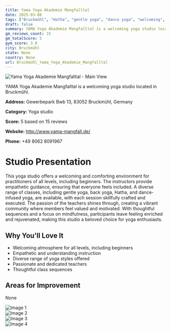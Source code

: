 ```yaml
---
title: Yama Yoga Akademie Mangfalltal
date: 2025-03-08
tags: ["Bruckmühl", "Hatha", "gentle yoga", "dance yoga", "welcoming", "community-focused", "Bruckmühl"]  
draft: false
summary: YAMA Yoga Akademie Mangfalltal is a welcoming yoga studio located in Bruckmühl.
gm_reviews_count: 15
gm_totalScore: 5
gym_score: 3.8
city: Bruckmühl
state: None
country: None
url: Bruckmühl_Yama_Yoga_Akademie_Mangfalltal
---
```


<div className="aspect-[16/9] relative my-8">
  <img 
    src="https://lh5.googleusercontent.com/p/AF1QipNrVv3iBVooUZCntF5ZB6NzSs52PGxLb8kdUlMw=w1920-h1080-k-no"
    alt="Yama Yoga Akademie Mangfalltal - Main View"
    className="object-cover absolute inset-0 w-full h-full rounded-lg"
  />
</div>

YAMA Yoga Akademie Mangfalltal is a welcoming yoga studio located in Bruckmühl.

**Address:** Gewerbepark Bwb 13, 83052 Bruckmühl, Germany

**Category:** Yoga studio

**Score:** 5 based on 15 reviews

**Website:** http://www.yama-mangfall.de/

**Phone:** +49 8062 8091967

# Studio Presentation

This yoga studio offers a welcoming and comforting environment for practitioners of all levels, including beginners. The instructors provide empathetic guidance, ensuring that everyone feels included. A diverse range of classes, including gentle yoga, back yoga, Hatha, and dance-infused yoga, are available, with each session skillfully crafted and executed. The passion of the teachers shines through, creating a vibrant community where members feel valued and motivated. With thoughtful sequences and a focus on mindfulness, participants leave feeling enriched and rejuvenated, making this studio a beloved choice for yoga enthusiasts.

## Why You'll Love It

- Welcoming atmosphere for all levels, including beginners
- Empathetic and understanding instruction
- Diverse range of yoga styles offered
- Passionate and dedicated teachers
- Thoughtful class sequences

## Areas for Improvement

None

<div className="grid grid-cols-1 xl:grid-cols-2 gap-4 my-8">
<div className="aspect-[4/3] relative"><img src="https://lh5.googleusercontent.com/p/AF1QipMWOu2yrfMjh_pdleBhGuCvnonCWuyTZypezwR_=w1920-h1080-k-no" alt="Image 1" className="object-cover absolute inset-0 w-full h-full rounded-lg" /></div>
<div className="aspect-[4/3] relative"><img src="https://lh5.googleusercontent.com/p/AF1QipM4ojJB6aqkdcsUsnsaLEyCNrJeSXvdnDFLjWQ3=w1920-h1080-k-no" alt="Image 2" className="object-cover absolute inset-0 w-full h-full rounded-lg" /></div>
<div className="aspect-[4/3] relative"><img src="https://lh5.googleusercontent.com/p/AF1QipPoS7Fd-TBFkemiALKyLx91MrYBXRIsp-CrY1e7=w1920-h1080-k-no" alt="Image 3" className="object-cover absolute inset-0 w-full h-full rounded-lg" /></div>
<div className="aspect-[4/3] relative"><img src="https://lh5.googleusercontent.com/p/AF1QipNXRYB3yA1pbYa_rFiYP81wH6KdYHCl9A7vSVNz=w1920-h1080-k-no" alt="Image 4" className="object-cover absolute inset-0 w-full h-full rounded-lg" /></div>
</div>